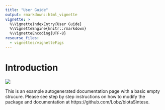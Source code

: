 ```yaml
---
title: "User Guide"
output: rmarkdown::html_vignette
vignette: >
  %\VignetteIndexEntry{User Guide}
  %\VignetteEngine{knitr::rmarkdown}
  %\VignetteEncoding{UTF-8}
resourse_files:
  - vignettes/vignetteFigs
---
```


<!-------------------------->

<!-------------------------->

<!-- HTML styles items    -->

<!-------------------------->

<!-------------------------->

```{=html}
<style>
.button {
  background-color: #555555;
  border-radius: 8px;
  border: none;
  color: white;
  padding: 15px 32px;
  text-align: center;
  text-decoration: none;
  display: inline-block;
  font-size: 16px;
  margin: 4px 2px;
  cursor: pointer;
}

.button:hover {
  box-shadow: 0 12px 16px 0 rgba(0,0,0,0.24), 0 17px 50px 0 rgba(0,0,0,0.19);
  background-color: #555555;
  color: gold;
}

</style>
```
<!-------------------------->

<!-------------------------->

# Introduction

<!-------------------------->

<!-------------------------->

<p align="center">

<img src="vignetteFigs/divider.png"/>

</p>

This is an example autogenerated documentation page with a basic empty strucure. Please see step by step instructions on how to modify the package and documentation at https://github.com/Lobz/biotaSintese.

<p align="center" style="font-size:18px;">
